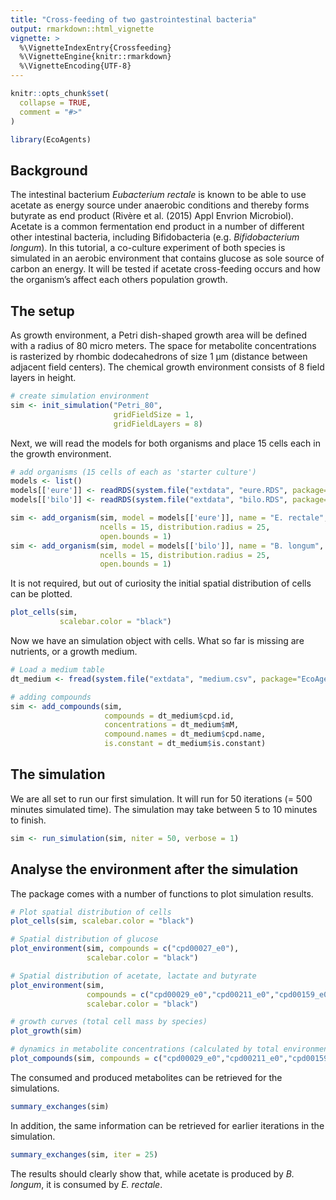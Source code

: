 ```yaml
---
title: "Cross-feeding of two gastrointestinal bacteria"
output: rmarkdown::html_vignette
vignette: >
  %\VignetteIndexEntry{Crossfeeding}
  %\VignetteEngine{knitr::rmarkdown}
  %\VignetteEncoding{UTF-8}
---
```


```r
knitr::opts_chunk$set(
  collapse = TRUE,
  comment = "#>"
)
```

```r
library(EcoAgents)
```

## Background
The intestinal bacterium *Eubacterium rectale* is known to be able to use acetate as energy source under anaerobic conditions and thereby forms butyrate as end product (Rivère et al. (2015) Appl Envrion Microbiol). Acetate is a common fermentation end product in a number of different other intestinal bacteria, including Bifidobacteria (e.g. *Bifidobacterium longum*). In this tutorial, a co-culture experiment of both species is simulated in an aerobic environment that contains glucose as sole source of carbon an energy. It will be tested if acetate cross-feeding occurs and how the organism's affect each others population growth.

## The setup

As growth environment, a Petri dish-shaped growth area will be defined with a radius of 80 micro meters. The space for metabolite concentrations is rasterized by rhombic dodecahedrons of size 1 µm (distance between adjacent field centers). The chemical growth environment consists of 8 field layers in height.
```r
# create simulation environment
sim <- init_simulation("Petri_80",
                       gridFieldSize = 1,
                       gridFieldLayers = 8)
```

Next, we will read the models for both organisms and place 15 cells each in the growth environment.
```r
# add organisms (15 cells of each as 'starter culture')
models <- list()
models[['eure']] <- readRDS(system.file("extdata", "eure.RDS", package="EcoAgents"))
models[['bilo']] <- readRDS(system.file("extdata", "bilo.RDS", package="EcoAgents"))

sim <- add_organism(sim, model = models[['eure']], name = "E. rectale",
                    ncells = 15, distribution.radius = 25,
                    open.bounds = 1)
sim <- add_organism(sim, model = models[['bilo']], name = "B. longum",
                    ncells = 15, distribution.radius = 25,
                    open.bounds = 1)
```

It is not required, but out of curiosity the initial spatial distribution of cells can be plotted.

```r
plot_cells(sim,
           scalebar.color = "black")
```

Now we have an simulation object with cells. What so far is missing are nutrients, or a growth medium.

```r
# Load a medium table
dt_medium <- fread(system.file("extdata", "medium.csv", package="EcoAgents"))

# adding compounds
sim <- add_compounds(sim,
                     compounds = dt_medium$cpd.id,
                     concentrations = dt_medium$mM,
                     compound.names = dt_medium$cpd.name,
                     is.constant = dt_medium$is.constant)
```

## The simulation

We are all set to run our first simulation. It will run for 50 iterations (= 500 minutes simulated time). The simulation may take between 5 to 10 minutes to finish.

```r
sim <- run_simulation(sim, niter = 50, verbose = 1)
```

## Analyse the environment after the simulation

The package comes with a number of functions to plot simulation results.

```r
# Plot spatial distribution of cells
plot_cells(sim, scalebar.color = "black")
```

```r
# Spatial distribution of glucose
plot_environment(sim, compounds = c("cpd00027_e0"),
                 scalebar.color = "black")
```

```r
# Spatial distribution of acetate, lactate and butyrate
plot_environment(sim,
                 compounds = c("cpd00029_e0","cpd00211_e0","cpd00159_e0"),
                 scalebar.color = "black")
```

```r
# growth curves (total cell mass by species)
plot_growth(sim)
```

```r
# dynamics in metabolite concentrations (calculated by total environment volume)
plot_compounds(sim, compounds = c("cpd00029_e0","cpd00211_e0","cpd00159_e0"))
```

The consumed and produced metabolites can be retrieved for the simulations.
```r
summary_exchanges(sim)
```

In addition, the same information can be retrieved for earlier iterations in the simulation.
```r
summary_exchanges(sim, iter = 25)
```

The results should clearly show that, while acetate is produced by *B. longum*, it is consumed by *E. rectale*.
